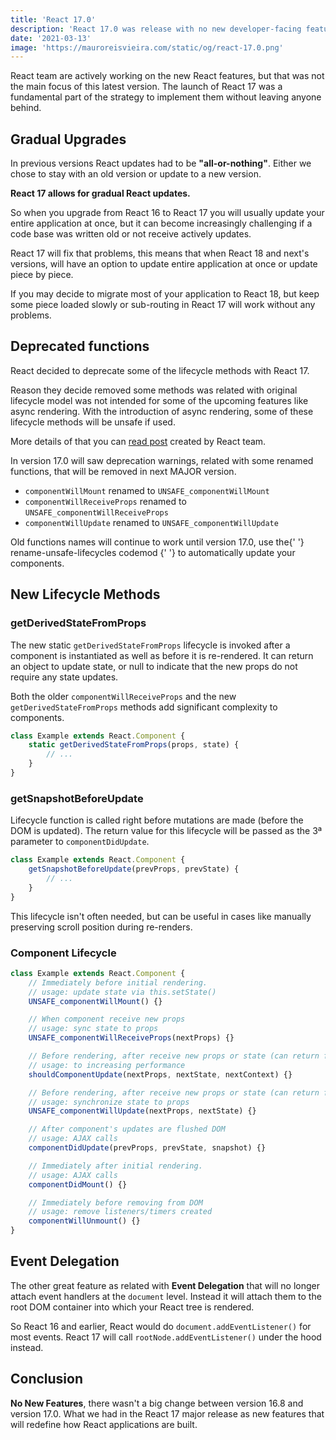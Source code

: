 ```yaml
---
title: 'React 17.0'
description: 'React 17.0 was release with no new developer-facing features, instead React team decided to focused on making it easier to upgrade React itself.'
date: '2021-03-13'
image: 'https://mauroreisvieira.com/static/og/react-17.0.png'
---
```


React team are actively working on the new React features, but that was not the main focus of this latest version.
The launch of React 17 was a fundamental part of the strategy to implement them without leaving anyone behind.

## Gradual Upgrades

In previous versions React updates had to be **"all-or-nothing"**.
Either we chose to stay with an old version or update to a new version.

**React 17 allows for gradual React updates.**

So when you upgrade from React 16 to React 17 you will usually update your entire application at once, but it can become increasingly challenging if a code base was written old or not receive actively updates.

React 17 will fix that problems, this means that when React 18 and next's versions, will have an option to update entire application at once or update piece by piece.

If you may decide to migrate most of your application to React 18, but keep some piece loaded slowly or sub-routing in React 17 will work without any problems.

## Deprecated functions

React decided to deprecate some of the lifecycle methods with React 17.

Reason they decide removed some methods was related with original lifecycle model was not intended for some of the upcoming features like async rendering.
With the introduction of async rendering, some of these lifecycle methods will be unsafe if used.

More details of that you can [read post](https://reactjs.org/blog/2018/03/27/update-on-async-rendering.html) created by React team.

In version 17.0 will saw deprecation warnings, related with some renamed functions, that will be removed in next MAJOR version.

-   `componentWillMount` renamed to `UNSAFE_componentWillMount`
-   `componentWillReceiveProps` renamed to `UNSAFE_componentWillReceiveProps`
-   `componentWillUpdate` renamed to `UNSAFE_componentWillUpdate`

<Alert skin="warning">
    Old functions names will continue to work until version 17.0, use the{' '}
    <Anchor
        target="_blank"
        rel="noopener noreferrer"
        href="https://github.com/reactjs/react-codemod#rename-unsafe-lifecycles"
    >
        rename-unsafe-lifecycles codemod
    </Anchor>{' '}
    to automatically update your components.
</Alert>

## New Lifecycle Methods

### getDerivedStateFromProps

The new static `getDerivedStateFromProps` lifecycle is invoked after a component is instantiated as well as before it is re-rendered.
It can return an object to update state, or null to indicate that the new props do not require any state updates.

<Alert skin="warning">
    Both the older <code>componentWillReceiveProps</code> and the new
    <code>getDerivedStateFromProps</code> methods add significant complexity to components.
</Alert>

```jsx
class Example extends React.Component {
    static getDerivedStateFromProps(props, state) {
        // ...
    }
}
```

### getSnapshotBeforeUpdate

Lifecycle function is called right before mutations are made (before the DOM is updated).
The return value for this lifecycle will be passed as the 3ª parameter to `componentDidUpdate`.

```jsx
class Example extends React.Component {
    getSnapshotBeforeUpdate(prevProps, prevState) {
        // ...
    }
}
```

<Alert skin="info">
    This lifecycle isn't often needed, but can be useful in cases like manually
    preserving scroll position during re-renders.
</Alert>

### Component Lifecycle

```jsx
class Example extends React.Component {
    // Immediately before initial rendering.
    // usage: update state via this.setState()
    UNSAFE_componentWillMount() {}

    // When component receive new props
    // usage: sync state to props
    UNSAFE_componentWillReceiveProps(nextProps) {}

    // Before rendering, after receive new props or state (can return false to prevent rendering)
    // usage: to increasing performance
    shouldComponentUpdate(nextProps, nextState, nextContext) {}

    // Before rendering, after receive new props or state (can return false to prevent rendering)
    // usage: synchronize state to props
    UNSAFE_componentWillUpdate(nextProps, nextState) {}

    // After component's updates are flushed DOM
    // usage: AJAX calls
    componentDidUpdate(prevProps, prevState, snapshot) {}

    // Immediately after initial rendering.
    // usage: AJAX calls
    componentDidMount() {}

    // Immediately before removing from DOM
    // usage: remove listeners/timers created
    componentWillUnmount() {}
}
```

## Event Delegation

The other great feature as related with **Event Delegation** that will no longer attach event handlers at the `document` level.
Instead it will attach them to the root DOM container into which your React tree is rendered.

So React 16 and earlier, React would do `document.addEventListener()` for most events.
React 17 will call `rootNode.addEventListener()` under the hood instead.

## Conclusion

**No New Features**, there wasn't a big change between version 16.8 and version 17.0.
What we had in the React 17 major release as new features that will redefine how React applications are built.
